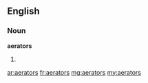 ==English==
===Noun===
'''aerators'''
#{{plural of|aerator}}

[[ar:aerators]]
[[fr:aerators]]
[[mg:aerators]]
[[my:aerators]]
